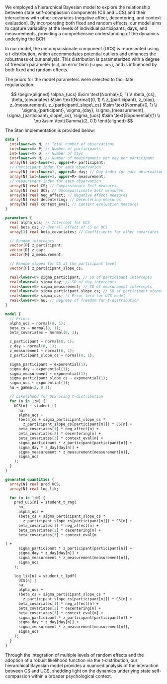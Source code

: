 We employed a hierarchical Bayesian model to explore the relationship between state self-compassion components (CS and UCS) and their interactions with other covariates (negative affect, decentering, and context evaluation). By incorporating both fixed and random effects, our model aims to capture variability at the levels of individual participants, days, and measurements, providing a comprehensive understanding of the dynamics underlying the BCH.

In our model, the uncompassionate component (UCS) is represented using a t-distribution, which accommodates potential outliers and enhances the robustness of our analysis. This distribution is parameterized with a degree of freedom parameter (`nu`), an error term (`sigma_ucs`), and is influenced by both fixed and random effects.

The priors for the model parameters were selected to facilitate regularization:

$$   
\begin{aligned}
\alpha_{ucs} &\sim \text{Normal}(0, 1) \\
\beta_{cs}, \beta_{covariates} &\sim \text{Normal}(0, 1) \\
z_{participant}, z_{day}, z_{measurement}, z_{participant\_slope\_cs} &\sim \text{Normal}(0, 1) \\
\sigma_{participant}, \sigma_{day}, \sigma_{measurement}, \sigma_{participant\_slope\_cs}, \sigma_{ucs} &\sim \text{Exponential}(1) \\
\nu &\sim \text{Gamma}(2, 0.1)
\end{aligned}
$$

The Stan implementation is provided below:

```stan
data {
  int<lower=0> N; // Total number of observations
  int<lower=0> P; // Number of participants
  int<lower=0> D; // Number of days
  int<lower=0> M; // Number of measurements per day per participant
  array[N] int<lower=1, upper=P> participant; 
  // Participant index for each observation
  array[N] int<lower=1, upper=D> day; // Day index for each observation
  array[N] int<lower=1, upper=M> measurement; 
  // Measurement index for each observation
  array[N] real CS; // Compassionate Self measures
  array[N] real UCS; // Uncompassionate Self measures
  array[N] real neg_affect; // Negative Affect measures
  array[N] real decentering; // Decentering measures
  array[N] real context_eval; // Context evaluation measures
}

parameters {
  real alpha_ucs; // Intercept for UCS
  real beta_cs; // Overall effect of CS on UCS
  array[3] real beta_covariates; // Coefficients for other covariates

  // Random intercepts
  vector[P] z_participant;
  vector[D] z_day;
  vector[M] z_measurement;

  // Random slopes for CS at the participant level
  vector[P] z_participant_slope_cs;

  real<lower=0> sigma_participant; // SD of participant intercepts
  real<lower=0> sigma_day; // SD of day intercepts
  real<lower=0> sigma_measurement; // SD of measurement intercepts
  real<lower=0> sigma_participant_slope_cs; // SD of participant slopes for CS
  real<lower=0> sigma_ucs; // Error term for UCS model
  real<lower=0> nu; // Degrees of freedom for t-distribution
}

model {
  // Priors
  alpha_ucs ~ normal(0, 1);
  beta_cs ~ normal(0, 1);
  beta_covariates ~ normal(0, 1);

  z_participant ~ normal(0, 1);
  z_day ~ normal(0, 1);
  z_measurement ~ normal(0, 1);
  z_participant_slope_cs ~ normal(0, 1);

  sigma_participant ~ exponential(1);
  sigma_day ~ exponential(1);
  sigma_measurement ~ exponential(1);
  sigma_participant_slope_cs ~ exponential(1);
  sigma_ucs ~ exponential(1);
  nu ~ gamma(2, 0.1);

  // Likelihood for UCS using t-distribution
  for (n in 1:N) {
    UCS[n] ~ student_t(
      nu,
      alpha_ucs +
      (beta_cs + sigma_participant_slope_cs *
        z_participant_slope_cs[participant[n]]) * CS[n] +
      beta_covariates[1] * neg_affect[n] +
      beta_covariates[2] * decentering[n] +
      beta_covariates[3] * context_eval[n] +
      sigma_participant * z_participant[participant[n]] +
      sigma_day * z_day[day[n]] +
      sigma_measurement * z_measurement[measurement[n]],
      sigma_ucs
    );
  }
}

generated quantities {
  array[N] real pred_UCS;
  array[N] real log_lik;

  for (n in 1:N) {
    pred_UCS[n] = student_t_rng(
      nu,
      alpha_ucs +
      (beta_cs + sigma_participant_slope_cs *
        z_participant_slope_cs[participant[n]]) * CS[n] +
      beta_covariates[1] * neg_affect[n] +
      beta_covariates[2] * decentering[n] +
      beta_covariates[3] * context_eval[n

] +
      sigma_participant * z_participant[participant[n]] +
      sigma_day * z_day[day[n]] +
      sigma_measurement * z_measurement[measurement[n]],
      sigma_ucs
    );

    log_lik[n] = student_t_lpdf(
      UCS[n] |
      nu,
      alpha_ucs +
      (beta_cs + sigma_participant_slope_cs *
        z_participant_slope_cs[participant[n]]) * CS[n] +
      beta_covariates[1] * neg_affect[n] +
      beta_covariates[2] * decentering[n] +
      beta_covariates[3] * context_eval[n] +
      sigma_participant * z_participant[participant[n]] +
      sigma_day * z_day[day[n]] +
      sigma_measurement * z_measurement[measurement[n]],
      sigma_ucs
    );
  }
}
```

Through the integration of multiple levels of random effects and the adoption of a robust likelihood function via the t-distribution, our hierarchical Bayesian model provides a nuanced analysis of the interaction between CS and UCS, shedding light on the dynamics underlying state self-compassion within a broader psychological context.


